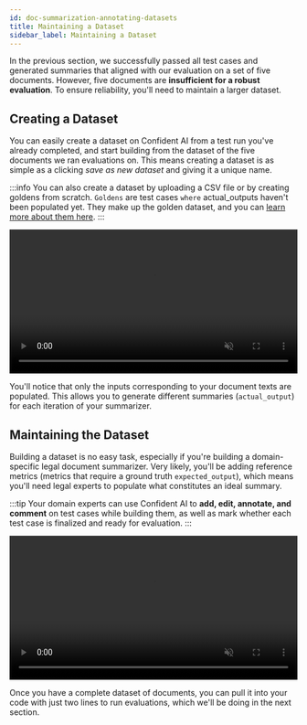 ```yaml
---
id: doc-summarization-annotating-datasets
title: Maintaining a Dataset
sidebar_label: Maintaining a Dataset
---
```


In the previous section, we successfully passed all test cases and generated summaries that aligned with our evaluation on a set of five documents. However, five documents are **insufficient for a robust evaluation**. To ensure reliability, you'll need to maintain a larger dataset.

## Creating a Dataset

You can easily create a dataset on Confident AI from a test run you've already completed, and start building from the dataset of the five documents we ran evaluations on. This means creating a dataset is as simple as a clicking _save as new dataset_ and giving it a unique name.

:::info
You can also create a dataset by uploading a CSV file or by creating goldens from scratch. `Goldens` are test cases `where` actual_outputs haven't been populated yet. They make up the golden dataset, and you can [learn more about them here](/docs/evaluation-datasets#with-goldens).
:::

<div
  style={{
    display: "flex",
    alignItems: "center",
    justifyContent: "center",
    marginBottom: "20px",
  }}
>
  <video width="100%" autoPlay loop muted playsInlines>
    <source
      src="https://deepeval-docs.s3.us-east-1.amazonaws.com/tutorial-legal-document-summarizer-creating-a-dataset.mp4"
      type="video/mp4"
    />
  </video>
</div>

You'll notice that only the inputs corresponding to your document texts are populated. This allows you to generate different summaries (`actual_output`) for each iteration of your summarizer.

## Maintaining the Dataset

Building a dataset is no easy task, especially if you're building a domain-specific legal document summarizer. Very likely, you'll be adding reference metrics (metrics that require a ground truth `expected_output`), which means you'll need legal experts to populate what constitutes an ideal summary.

:::tip
Your domain experts can use Confident AI to **add, edit, annotate, and comment** on test cases while building them, as well as mark whether each test case is finalized and ready for evaluation.
:::

<div
  style={{
    display: "flex",
    alignItems: "center",
    justifyContent: "center",
    marginBottom: "20px",
  }}
>
  <video width="100%" autoPlay loop muted playsInlines>
    <source
      src="https://deepeval-docs.s3.us-east-1.amazonaws.com/tutorial-legal-document-summarizer-editing-dataset.mp4"
      type="video/mp4"
    />
  </video>
</div>

Once you have a complete dataset of documents, you can pull it into your code with just two lines to run evaluations, which we'll be doing in the next section.
